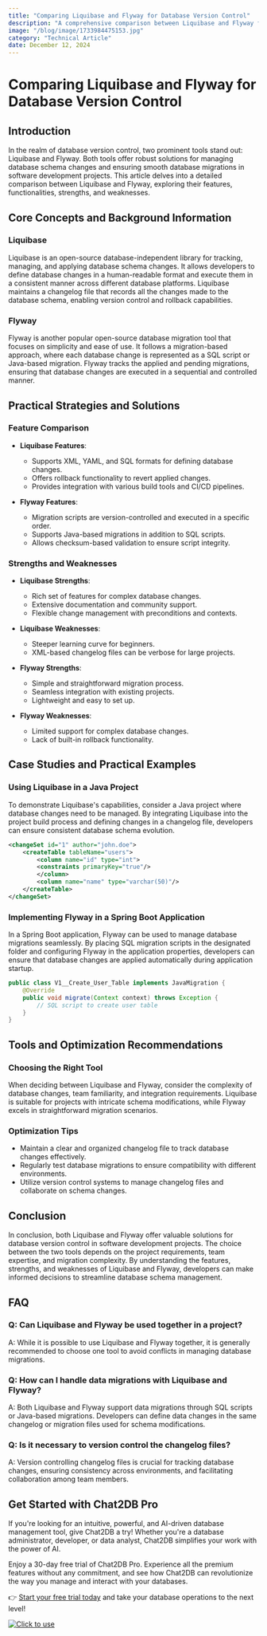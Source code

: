 ```yaml
---
title: "Comparing Liquibase and Flyway for Database Version Control"
description: "A comprehensive comparison between Liquibase and Flyway for effective database version control in software development projects."
image: "/blog/image/1733984475153.jpg"
category: "Technical Article"
date: December 12, 2024
---
```


# Comparing Liquibase and Flyway for Database Version Control


<Authors date="December 12, 2024">
  <Author name="Jing" link="https://chat2db.ai" />
</Authors>

## Introduction

In the realm of database version control, two prominent tools stand out: Liquibase and Flyway. Both tools offer robust solutions for managing database schema changes and ensuring smooth database migrations in software development projects. This article delves into a detailed comparison between Liquibase and Flyway, exploring their features, functionalities, strengths, and weaknesses.

## Core Concepts and Background Information

### Liquibase

Liquibase is an open-source database-independent library for tracking, managing, and applying database schema changes. It allows developers to define database changes in a human-readable format and execute them in a consistent manner across different database platforms. Liquibase maintains a changelog file that records all the changes made to the database schema, enabling version control and rollback capabilities.

### Flyway

Flyway is another popular open-source database migration tool that focuses on simplicity and ease of use. It follows a migration-based approach, where each database change is represented as a SQL script or Java-based migration. Flyway tracks the applied and pending migrations, ensuring that database changes are executed in a sequential and controlled manner.

## Practical Strategies and Solutions

### Feature Comparison

- **Liquibase Features**:
  - Supports XML, YAML, and SQL formats for defining database changes.
  - Offers rollback functionality to revert applied changes.
  - Provides integration with various build tools and CI/CD pipelines.

- **Flyway Features**:
  - Migration scripts are version-controlled and executed in a specific order.
  - Supports Java-based migrations in addition to SQL scripts.
  - Allows checksum-based validation to ensure script integrity.

### Strengths and Weaknesses

- **Liquibase Strengths**:
  - Rich set of features for complex database changes.
  - Extensive documentation and community support.
  - Flexible change management with preconditions and contexts.

- **Liquibase Weaknesses**:
  - Steeper learning curve for beginners.
  - XML-based changelog files can be verbose for large projects.

- **Flyway Strengths**:
  - Simple and straightforward migration process.
  - Seamless integration with existing projects.
  - Lightweight and easy to set up.

- **Flyway Weaknesses**:
  - Limited support for complex database changes.
  - Lack of built-in rollback functionality.

## Case Studies and Practical Examples

### Using Liquibase in a Java Project

To demonstrate Liquibase's capabilities, consider a Java project where database changes need to be managed. By integrating Liquibase into the project build process and defining changes in a changelog file, developers can ensure consistent database schema evolution.

```xml
<changeSet id="1" author="john.doe">
    <createTable tableName="users">
        <column name="id" type="int">
        <constraints primaryKey="true"/>
        </column>
        <column name="name" type="varchar(50)"/>
    </createTable>
</changeSet>
```

### Implementing Flyway in a Spring Boot Application

In a Spring Boot application, Flyway can be used to manage database migrations seamlessly. By placing SQL migration scripts in the designated folder and configuring Flyway in the application properties, developers can ensure that database changes are applied automatically during application startup.

```java
public class V1__Create_User_Table implements JavaMigration {
    @Override
    public void migrate(Context context) throws Exception {
        // SQL script to create user table
    }
}
```

## Tools and Optimization Recommendations

### Choosing the Right Tool

When deciding between Liquibase and Flyway, consider the complexity of database changes, team familiarity, and integration requirements. Liquibase is suitable for projects with intricate schema modifications, while Flyway excels in straightforward migration scenarios.

### Optimization Tips

- Maintain a clear and organized changelog file to track database changes effectively.
- Regularly test database migrations to ensure compatibility with different environments.
- Utilize version control systems to manage changelog files and collaborate on schema changes.

## Conclusion

In conclusion, both Liquibase and Flyway offer valuable solutions for database version control in software development projects. The choice between the two tools depends on the project requirements, team expertise, and migration complexity. By understanding the features, strengths, and weaknesses of Liquibase and Flyway, developers can make informed decisions to streamline database schema management.

## FAQ

### Q: Can Liquibase and Flyway be used together in a project?

A: While it is possible to use Liquibase and Flyway together, it is generally recommended to choose one tool to avoid conflicts in managing database migrations.

### Q: How can I handle data migrations with Liquibase and Flyway?

A: Both Liquibase and Flyway support data migrations through SQL scripts or Java-based migrations. Developers can define data changes in the same changelog or migration files used for schema modifications.

### Q: Is it necessary to version control the changelog files?

A: Version controlling changelog files is crucial for tracking database changes, ensuring consistency across environments, and facilitating collaboration among team members.


## Get Started with Chat2DB Pro

If you're looking for an intuitive, powerful, and AI-driven database management tool, give Chat2DB a try! Whether you're a database administrator, developer, or data analyst, Chat2DB simplifies your work with the power of AI.

Enjoy a 30-day free trial of Chat2DB Pro. Experience all the premium features without any commitment, and see how Chat2DB can revolutionize the way you manage and interact with your databases.

👉 [Start your free trial today](https://chat2db.ai/pricing) and take your database operations to the next level!


[![Click to use](/image/blog/bg/chat2db.jpg)](https://chat2db.ai/)
